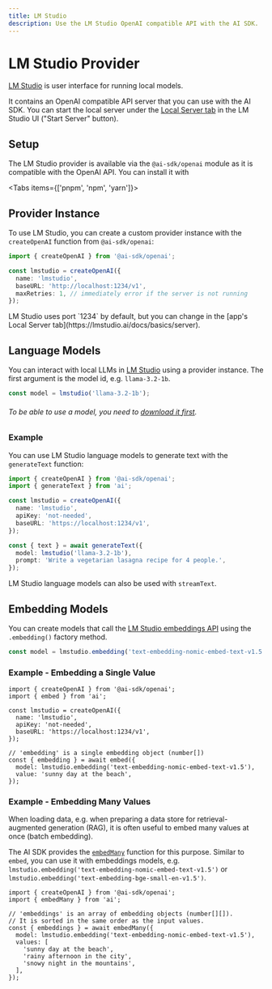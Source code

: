 ```yaml
---
title: LM Studio
description: Use the LM Studio OpenAI compatible API with the AI SDK.
---
```


# LM Studio Provider

[LM Studio](https://lmstudio.ai/) is user interface for running local models.

It contains an OpenAI compatible API server that you can use with the AI SDK.
You can start the local server under the [Local Server tab](https://lmstudio.ai/docs/basics/server) in the LM Studio UI ("Start Server" button).

## Setup

The LM Studio provider is available via the `@ai-sdk/openai` module as it is compatible with the OpenAI API.
You can install it with

<Tabs items={['pnpm', 'npm', 'yarn']}>
  <Tab>
    <Snippet text="pnpm add @ai-sdk/openai" dark />
  </Tab>
  <Tab>
    <Snippet text="npm install @ai-sdk/openai" dark />
  </Tab>
  <Tab>
    <Snippet text="yarn add @ai-sdk/openai" dark />
  </Tab>
</Tabs>

## Provider Instance

To use LM Studio, you can create a custom provider instance with the `createOpenAI` function from `@ai-sdk/openai`:

```ts
import { createOpenAI } from '@ai-sdk/openai';

const lmstudio = createOpenAI({
  name: 'lmstudio',
  baseURL: 'http://localhost:1234/v1',
  maxRetries: 1, // immediately error if the server is not running
});
```

<Note>
  LM Studio uses port `1234` by default, but you can change in the [app's Local
  Server tab](https://lmstudio.ai/docs/basics/server).
</Note>

## Language Models

You can interact with local LLMs in [LM Studio](https://lmstudio.ai/docs/basics/server#endpoints-overview) using a provider instance.
The first argument is the model id, e.g. `llama-3.2-1b`.

```ts
const model = lmstudio('llama-3.2-1b');
```

###### To be able to use a model, you need to [download it first](https://lmstudio.ai/docs/basics/download-model).

### Example

You can use LM Studio language models to generate text with the `generateText` function:

```ts
import { createOpenAI } from '@ai-sdk/openai';
import { generateText } from 'ai';

const lmstudio = createOpenAI({
  name: 'lmstudio',
  apiKey: 'not-needed',
  baseURL: 'https://localhost:1234/v1',
});

const { text } = await generateText({
  model: lmstudio('llama-3.2-1b'),
  prompt: 'Write a vegetarian lasagna recipe for 4 people.',
});
```

LM Studio language models can also be used with `streamText`.

## Embedding Models

You can create models that call the [LM Studio embeddings API](https://lmstudio.ai/docs/basics/server#endpoints-overview)
using the `.embedding()` factory method.

```ts
const model = lmstudio.embedding('text-embedding-nomic-embed-text-v1.5');
```

### Example - Embedding a Single Value

```tsx
import { createOpenAI } from '@ai-sdk/openai';
import { embed } from 'ai';

const lmstudio = createOpenAI({
  name: 'lmstudio',
  apiKey: 'not-needed',
  baseURL: 'https://localhost:1234/v1',
});

// 'embedding' is a single embedding object (number[])
const { embedding } = await embed({
  model: lmstudio.embedding('text-embedding-nomic-embed-text-v1.5'),
  value: 'sunny day at the beach',
});
```

### Example - Embedding Many Values

When loading data, e.g. when preparing a data store for retrieval-augmented generation (RAG),
it is often useful to embed many values at once (batch embedding).

The AI SDK provides the [`embedMany`](/docs/reference/ai-sdk-core/embed-many) function for this purpose.
Similar to `embed`, you can use it with embeddings models,
e.g. `lmstudio.embedding('text-embedding-nomic-embed-text-v1.5')` or `lmstudio.embedding('text-embedding-bge-small-en-v1.5')`.

```tsx
import { createOpenAI } from '@ai-sdk/openai';
import { embedMany } from 'ai';

// 'embeddings' is an array of embedding objects (number[][]).
// It is sorted in the same order as the input values.
const { embeddings } = await embedMany({
  model: lmstudio.embedding('text-embedding-nomic-embed-text-v1.5'),
  values: [
    'sunny day at the beach',
    'rainy afternoon in the city',
    'snowy night in the mountains',
  ],
});
```
